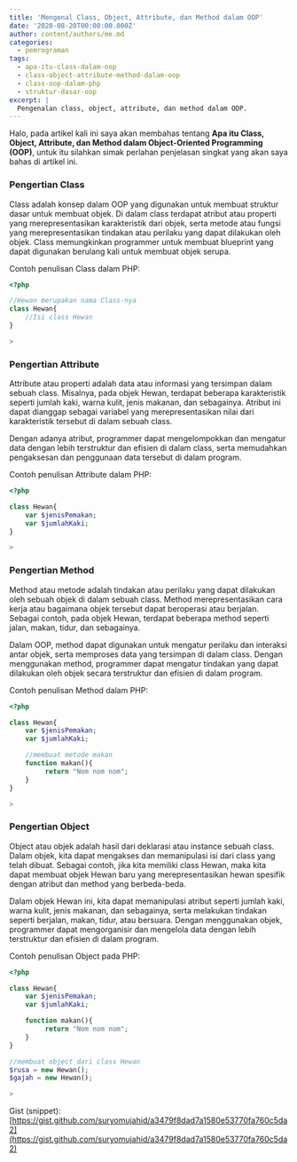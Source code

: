 ```yaml
---
title: 'Mengenal Class, Object, Attribute, dan Method dalam OOP'
date: '2020-08-20T00:00:00.000Z'
author: content/authors/me.md
categories:
  - pemrograman
tags:
  - apa-itu-class-dalam-oop
  - class-object-attribute-method-dalam-oop
  - class-oop-dalam-php
  - struktur-dasar-oop
excerpt: |
  Pengenalan class, object, attribute, dan method dalam OOP.
---
```


Halo, pada artikel kali ini saya akan membahas tentang **Apa itu Class, Object, Attribute, dan Method dalam Object-Oriented Programming (OOP)**, untuk itu silahkan simak perlahan penjelasan singkat yang akan saya bahas di artikel ini.

### Pengertian Class

Class adalah konsep dalam OOP yang digunakan untuk membuat struktur dasar untuk membuat objek. Di dalam class terdapat atribut atau properti yang merepresentasikan karakteristik dari objek, serta metode atau fungsi yang merepresentasikan tindakan atau perilaku yang dapat dilakukan oleh objek. Class memungkinkan programmer untuk membuat blueprint yang dapat digunakan berulang kali untuk membuat objek serupa.

Contoh penulisan Class dalam PHP:

```php
<?php

//Hewan merupakan nama Class-nya
class Hewan{
    //Isi class Hewan
}

>
```

### Pengertian Attribute

Attribute atau properti adalah data atau informasi yang tersimpan dalam sebuah class. Misalnya, pada objek Hewan, terdapat beberapa karakteristik seperti jumlah kaki, warna kulit, jenis makanan, dan sebagainya. Atribut ini dapat dianggap sebagai variabel yang merepresentasikan nilai dari karakteristik tersebut di dalam sebuah class.

Dengan adanya atribut, programmer dapat mengelompokkan dan mengatur data dengan lebih terstruktur dan efisien di dalam class, serta memudahkan pengaksesan dan penggunaan data tersebut di dalam program.

Contoh penulisan Attribute dalam PHP:

```php
<?php

class Hewan{
    var $jenisPemakan;
    var $jumlahKaki;
}

>
```

### Pengertian Method

Method atau metode adalah tindakan atau perilaku yang dapat dilakukan oleh sebuah objek di dalam sebuah class. Method merepresentasikan cara kerja atau bagaimana objek tersebut dapat beroperasi atau berjalan. Sebagai contoh, pada objek Hewan, terdapat beberapa method seperti jalan, makan, tidur, dan sebagainya.

Dalam OOP, method dapat digunakan untuk mengatur perilaku dan interaksi antar objek, serta memproses data yang tersimpan di dalam class. Dengan menggunakan method, programmer dapat mengatur tindakan yang dapat dilakukan oleh objek secara terstruktur dan efisien di dalam program.

Contoh penulisan Method dalam PHP:

```php
<?php

class Hewan{
    var $jenisPemakan;
    var $jumlahKaki;

    //membuat metode makan
    function makan(){
         return "Nom nom nom";
    }
}

>
```

### Pengertian Object

Object atau objek adalah hasil dari deklarasi atau instance sebuah class. Dalam objek, kita dapat mengakses dan memanipulasi isi dari class yang telah dibuat. Sebagai contoh, jika kita memiliki class Hewan, maka kita dapat membuat objek Hewan baru yang merepresentasikan hewan spesifik dengan atribut dan method yang berbeda-beda.

Dalam objek Hewan ini, kita dapat memanipulasi atribut seperti jumlah kaki, warna kulit, jenis makanan, dan sebagainya, serta melakukan tindakan seperti berjalan, makan, tidur, atau bersuara. Dengan menggunakan objek, programmer dapat mengorganisir dan mengelola data dengan lebih terstruktur dan efisien di dalam program.

Contoh penulisan Object pada PHP:

```php
<?php

class Hewan{
    var $jenisPemakan;
    var $jumlahKaki;

    function makan(){
         return "Nom nom nom";
    }
}

//membuat object dari class Hewan
$rusa = new Hewan();
$gajah = new Hewan();

>
```

Gist (snippet): [https://gist.github.com/suryomujahid/a3479f8dad7a1580e53770fa760c5da2](https://gist.github.com/suryomujahid/a3479f8dad7a1580e53770fa760c5da2)
